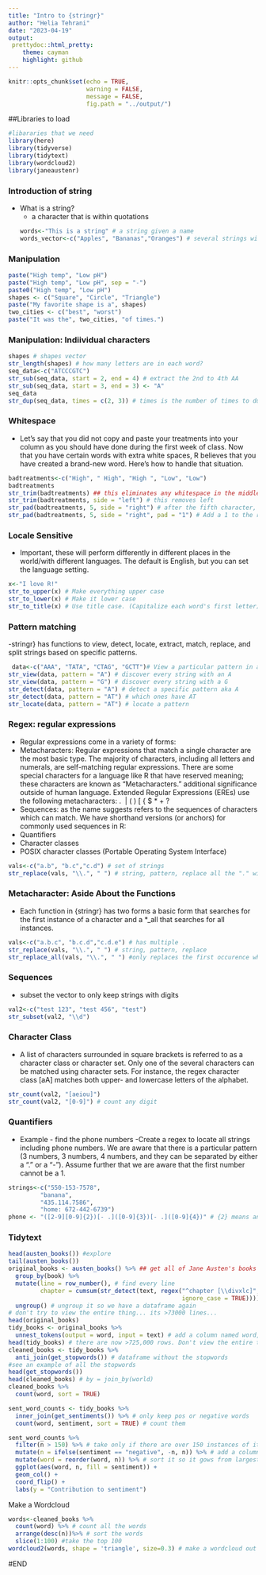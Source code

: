 ```yaml
---
title: "Intro to {stringr}"
author: "Helia Tehrani"
date: "2023-04-19"
output:
 prettydoc::html_pretty:
    theme: cayman
    highlight: github 
---
```

```r
knitr::opts_chunk$set(echo = TRUE,
                      warning = FALSE,
                      message = FALSE,
                      fig.path = "../output/")
```

##Libraries to load
```r
#libararies that we need
library(here)
library(tidyverse)
library(tidytext)
library(wordcloud2)
library(janeaustenr)
```

### Introduction of string
- What is a string?
  - a character that is within quotations
```r
words<-"This is a string" # a string given a name
words_vector<-c("Apples", "Bananas","Oranges") # several strings within a vector
```

### Manipulation

```r
paste("High temp", "Low pH") 
paste("High temp", "Low pH", sep = "-") 
paste0("High temp", "Low pH") 
shapes <- c("Square", "Circle", "Triangle") 
paste("My favorite shape is a", shapes)  
two_cities <- c("best", "worst") 
paste("It was the", two_cities, "of times.")
```
### Manipulation: Indiividual characters
```r
shapes # shapes vector
str_length(shapes) # how many letters are in each word?
seq_data<-c("ATCCCGTC")
str_sub(seq_data, start = 2, end = 4) # extract the 2nd to 4th AA
str_sub(seq_data, start = 3, end = 3) <- "A" 
seq_data
str_dup(seq_data, times = c(2, 3)) # times is the number of times to duplicate each string
```

### Whitespace
- Let's say that you did not copy and paste your treatments into your column as you should have done during the first week of class. Now that you have certain words with extra white spaces, R believes that you have created a brand-new word. Here's how to handle that situation.
```r
badtreatments<-c("High", " High", "High ", "Low", "Low")
badtreatments 
str_trim(badtreatments) ## this eliminates any whitespace in the middle but leaves it on either side.
str_trim(badtreatments, side = "left") # this removes left
str_pad(badtreatments, 5, side = "right") # after the fifth character, add a white space to the right.
str_pad(badtreatments, 5, side = "right", pad = "1") # Add a 1 to the right side of the line after the fifth character, but only to the fifth place; if there are three letters, the fourth and fourth will be whitespaced.
```
### Locale Sensitive 
- Important, these will perform differently in different places in the world/with different languages. The default is English, but you can set the language setting.

```r
x<-"I love R!"
str_to_upper(x) # Make everything upper case
str_to_lower(x) # Make it lower case
str_to_title(x) # Use title case. (Capitalize each word's first letter)
```
### Pattern matching
-stringr} has functions to view, detect, locate, extract, match, replace, and split strings based on specific patterns.

```r
 data<-c("AAA", "TATA", "CTAG", "GCTT")# View a particular pattern in a string vector.
str_view(data, pattern = "A") # discover every string with an A
str_view(data, pattern = "G") # discover every string with a G
str_detect(data, pattern = "A") # detect a specific pattern aka A
str_detect(data, pattern = "AT") # which ones have AT
str_locate(data, pattern = "AT") # locate a pattern
```
### Regex: regular expressions
- Regular expressions come in a variety of forms:
* Metacharacters: Regular expressions that match a single character are the most basic type. The majority of characters, including all letters and numerals, are self-matching regular expressions. There are some special characters for a language like R that have reserved meaning; these characters are known as "Metacharacters." additional significance outside of human language. Extended Regular Expressions (EREs) use the following metacharacters:
. \ | ( ) [ { $ * + ?
* Sequences: as the name suggests refers to the sequences of characters which can match. We have shorthand versions (or anchors) for commonly used sequences in R:
* Quantifiers
* Character classes
* POSIX character classes (Portable Operating System Interface)
```r
vals<-c("a.b", "b.c","c.d") # set of strings
str_replace(vals, "\\.", " ") # string, pattern, replace all the "." with a space
```
### Metacharacter: Aside About the Functions
- Each function in {stringr} has two forms a basic form that searches for the first instance of a character and a *_all that searches for all instances. 
```r
vals<-c("a.b.c", "b.c.d","c.d.e") # has multiple .
str_replace(vals, "\\.", " ") # string, pattern, replace
str_replace_all(vals, "\\.", " ") #only replaces the first occurence when using string, pattern, replace, and str_replace.
```

### Sequences
- subset the vector to only keep strings with digits
```r
val2<-c("test 123", "test 456", "test")
str_subset(val2, "\\d")
```
### Character Class
- A list of characters surrounded in square brackets is referred to as a character class or character set. Only one of the several characters can be matched using character sets. For instance, the regex character class [aA] matches both upper- and lowercase letters of the alphabet.
```r
str_count(val2, "[aeiou]") 
str_count(val2, "[0-9]") # count any digit
```
### Quantifiers
- Example - find the phone numbers
-Create a regex to locate all strings including phone numbers. We are aware that there is a particular pattern (3 numbers, 3 numbers, 4 numbers, and they can be separated by either a "." or a "-"). Assume further that we are aware that the first number cannot be a 1.
```r
strings<-c("550-153-7578",
         "banana",
         "435.114.7586",
         "home: 672-442-6739")
phone <- "([2-9][0-9]{2})[- .]([0-9]{3})[- .]([0-9]{4})" # {2} means any 2nd one of the previous one, separator can be a [-.]
```

### Tidytext
```r
head(austen_books()) #explore
tail(austen_books())
original_books <- austen_books() %>% ## get all of Jane Austen's books
  group_by(book) %>%
  mutate(line = row_number(), # find every line
         chapter = cumsum(str_detect(text, regex("^chapter [\\divxlc]", # count the chapters (starts with the word chapter followed by a digit or roman numeral)
                                                 ignore_case = TRUE)))) %>% #ignore lower or uppercase
  ungroup() # ungroup it so we have a dataframe again
# don't try to view the entire thing... its >73000 lines...
head(original_books)
tidy_books <- original_books %>%
  unnest_tokens(output = word, input = text) # add a column named word, with the input as the text column
head(tidy_books) # there are now >725,000 rows. Don't view the entire thing!
cleaned_books <- tidy_books %>%
  anti_join(get_stopwords()) # dataframe without the stopwords
#see an example of all the stopwords
head(get_stopwords())
head(cleaned_books) # by = join_by(world)
cleaned_books %>%
  count(word, sort = TRUE)
```
```r
sent_word_counts <- tidy_books %>%
  inner_join(get_sentiments()) %>% # only keep pos or negative words
  count(word, sentiment, sort = TRUE) # count them
```

```r
sent_word_counts %>%
  filter(n > 150) %>% # take only if there are over 150 instances of it
  mutate(n = ifelse(sentiment == "negative", -n, n)) %>% # add a column where if the word is negative make the count negative
  mutate(word = reorder(word, n)) %>% # sort it so it gows from largest to smallest
  ggplot(aes(word, n, fill = sentiment)) +
  geom_col() +
  coord_flip() +
  labs(y = "Contribution to sentiment")
```
Make a Wordcloud
```r
words<-cleaned_books %>%
  count(word) %>% # count all the words
  arrange(desc(n))%>% # sort the words
  slice(1:100) #take the top 100
wordcloud2(words, shape = 'triangle', size=0.3) # make a wordcloud out of the top 100 words
```
#END
